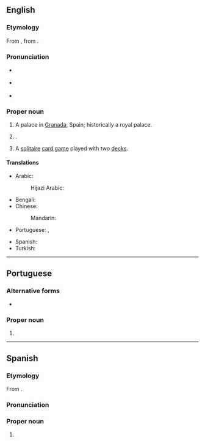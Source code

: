 ==English==
{{wikipedia}}

===Etymology===
{{root|en|ar|ح م ر}}
From {{bor|en|es|Alhambra}}, from {{der|en|ar|حمراء|الْحَمْرَاء|the red [fortress]}}.

===Pronunciation===
* {{a|RP}} {{IPA|en|/ælˈhæmbɹə/}}
* {{a|GA}} {{sense|palace in Spain}} {{IPA|en|/ɑlˈhɑmbɹə/}}
* {{a|GA}} {{sense|card game|city in California}} {{IPA|en|/ælˈhæmbɹə/}}

===Proper noun===
{{en-proper noun}}

# A palace in [[Granada]], Spain; historically a royal palace.
# {{place|en|city|co/Los Angeles County|s/California|c/US}}.
# A [[solitaire]] [[card game]] played with two [[deck]]s.

====Translations====
{{trans-top|palace in Granada, Spain}}
* Arabic: {{t|ar|قَصْرُ الْحَمْرَاءْ|m}}
*: Hijazi Arabic: {{t|acw|قَصْر الحَمرا|m|tr=gaṣr al-ḥamra}}
* Bengali: {{t|bn|আলহামরা}}
* Chinese:
*: Mandarin: {{t+|cmn|阿爾罕布拉宮}}
* Portuguese: {{t|pt|Alhambra|f}}, {{t|pt|Alambra|f}}
{{trans-mid}}
* Spanish: {{t|es|Alhambra|f}}
* Turkish: {{t|tr|El-Hamra Sarayı}}
{{trans-bottom}}

----

==Portuguese==

===Alternative forms===
* {{alt|pt|Alambra}}

===Proper noun===
{{pt-proper noun|f}}

# {{place|pt|palace|city/Granada|c/Spain|t1=Alhambra}}

----

==Spanish==

===Etymology===
From {{der|es|ar||الْحَمْرَاء|the red [fortress]}}.

===Pronunciation===
{{es-IPA}}

===Proper noun===
{{es-proper noun|f}}

# {{place|es|palace|city/Granada|c/Spain|t1=Alhambra}}